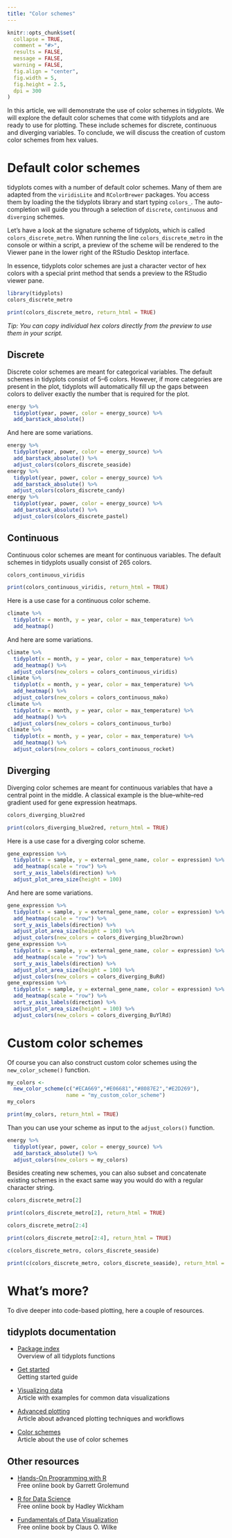 ```yaml
---
title: "Color schemes"
---
```


```r
knitr::opts_chunk$set(
  collapse = TRUE,
  comment = "#>",
  results = FALSE,
  message = FALSE,
  warning = FALSE,
  fig.align = "center",
  fig.width = 5,
  fig.height = 2.5,
  dpi = 300
)

```

::: {.lead}
In this article, we will demonstrate the use of color schemes in tidyplots. We will explore the default color schemes that come with tidyplots and are ready to use for plotting. These include schemes for discrete, continuous and diverging variables. To conclude, we will discuss the creation of custom color schemes from hex values.
:::

# Default color schemes

tidyplots comes with a number of default color schemes. Many of them are adapted from the `viridisLite` and `RColorBrewer` packages. You access them by loading the the tidyplots library and start typing `colors_`. The auto-completion will guide you through a selection of `discrete`, `continuous` and `diverging` schemes.

Let's have a look at the signature scheme of tidyplots, which is called `colors_discrete_metro`. When running the line `colors_discrete_metro` in the console or within a script, a preview of the scheme will be rendered to the Viewer pane in the lower right of the RStudio Desktop interface.

In essence, tidyplots color schemes are just a character vector of hex colors with a special print method that sends a preview to the RStudio viewer pane.

```r
library(tidyplots)
colors_discrete_metro
```

```r
print(colors_discrete_metro, return_html = TRUE)
```

_Tip: You can copy individual hex colors directly from the preview to use them in your script._

## Discrete

Discrete color schemes are meant for categorical variables. The default schemes in tidyplots consist of 5--6 colors. However, if more categories are present in the plot, tidyplots will automatically fill up the gaps between colors to deliver exactly the number that is required for the plot.

```r
energy %>% 
  tidyplot(year, power, color = energy_source) %>% 
  add_barstack_absolute()
```

And here are some variations.

```r
energy %>% 
  tidyplot(year, power, color = energy_source) %>% 
  add_barstack_absolute() %>% 
  adjust_colors(colors_discrete_seaside)
energy %>% 
  tidyplot(year, power, color = energy_source) %>% 
  add_barstack_absolute() %>% 
  adjust_colors(colors_discrete_candy)
energy %>% 
  tidyplot(year, power, color = energy_source) %>% 
  add_barstack_absolute() %>% 
  adjust_colors(colors_discrete_pastel)
```

## Continuous

Continuous color schemes are meant for continuous variables. The default schemes in tidyplots usually consist of 265 colors.

```r
colors_continuous_viridis
```

```r
print(colors_continuous_viridis, return_html = TRUE)
```

Here is a use case for a continuous color scheme.

```r
climate %>% 
  tidyplot(x = month, y = year, color = max_temperature) %>% 
  add_heatmap()
```

And here are some variations.

```r
climate %>% 
  tidyplot(x = month, y = year, color = max_temperature) %>% 
  add_heatmap() %>% 
  adjust_colors(new_colors = colors_continuous_viridis)
climate %>% 
  tidyplot(x = month, y = year, color = max_temperature) %>% 
  add_heatmap() %>% 
  adjust_colors(new_colors = colors_continuous_mako)
climate %>% 
  tidyplot(x = month, y = year, color = max_temperature) %>% 
  add_heatmap() %>% 
  adjust_colors(new_colors = colors_continuous_turbo)
climate %>% 
  tidyplot(x = month, y = year, color = max_temperature) %>% 
  add_heatmap() %>% 
  adjust_colors(new_colors = colors_continuous_rocket)
```

## Diverging

Diverging color schemes are meant for continuous variables that have a central point in the middle. A classical example is the blue--white--red gradient used for gene expression heatmaps.

```r
colors_diverging_blue2red
```

```r
print(colors_diverging_blue2red, return_html = TRUE)
```

Here is a use case for a diverging color scheme.

```r
gene_expression %>% 
  tidyplot(x = sample, y = external_gene_name, color = expression) %>% 
  add_heatmap(scale = "row") %>%
  sort_y_axis_labels(direction) %>% 
  adjust_plot_area_size(height = 100)
```

And here are some variations.

```r
gene_expression %>% 
  tidyplot(x = sample, y = external_gene_name, color = expression) %>% 
  add_heatmap(scale = "row") %>%
  sort_y_axis_labels(direction) %>% 
  adjust_plot_area_size(height = 100) %>% 
  adjust_colors(new_colors = colors_diverging_blue2brown)
gene_expression %>% 
  tidyplot(x = sample, y = external_gene_name, color = expression) %>% 
  add_heatmap(scale = "row") %>%
  sort_y_axis_labels(direction) %>% 
  adjust_plot_area_size(height = 100) %>% 
  adjust_colors(new_colors = colors_diverging_BuRd)
gene_expression %>% 
  tidyplot(x = sample, y = external_gene_name, color = expression) %>% 
  add_heatmap(scale = "row") %>%
  sort_y_axis_labels(direction) %>% 
  adjust_plot_area_size(height = 100) %>% 
  adjust_colors(new_colors = colors_diverging_BuYlRd)
```

# Custom color schemes

Of course you can also construct custom color schemes using the `new_color_scheme()` function.

```r
my_colors <- 
  new_color_scheme(c("#ECA669","#E06681","#8087E2","#E2D269"),
                   name = "my_custom_color_scheme")
my_colors
```

```r
print(my_colors, return_html = TRUE)
```

Than you can use your scheme as input to the `adjust_colors()` function.

```r
energy %>% 
  tidyplot(year, power, color = energy_source) %>% 
  add_barstack_absolute() %>% 
  adjust_colors(new_colors = my_colors)
```

Besides creating new schemes, you can also subset and concatenate existing schemes in the exact same way you would do with a regular character string.

```r
colors_discrete_metro[2]
```

```r
print(colors_discrete_metro[2], return_html = TRUE)
```

```r
colors_discrete_metro[2:4]
```

```r
print(colors_discrete_metro[2:4], return_html = TRUE)
```

```r
c(colors_discrete_metro, colors_discrete_seaside)
```

```r
print(c(colors_discrete_metro, colors_discrete_seaside), return_html = TRUE)
```

# What's more?

To dive deeper into code-based plotting, here a couple of resources.

## tidyplots documentation

- [Package index](https://jbengler.github.io/tidyplots/reference/index.html)  
Overview of all tidyplots functions

- [Get started](file:///Users/janbroderengler/GoogleDrive/R/packages/tidyplots/docs/articles/tidyplots.html)  
Getting started guide

- [Visualizing data](https://jbengler.github.io/tidyplots/articles/Visualizing-data.html)  
Article with examples for common data visualizations

- [Advanced plotting](https://jbengler.github.io/tidyplots/articles/Advanced-plotting.html)  
Article about advanced plotting techniques and workflows

- [Color schemes](https://jbengler.github.io/tidyplots/articles/Color-schemes.html)  
Article about the use of color schemes

## Other resources

- [Hands-On Programming with R](https://rstudio-education.github.io/hopr/)   
Free online book by Garrett Grolemund

- [R for Data Science](https://r4ds.hadley.nz)  
Free online book by Hadley Wickham

- [Fundamentals of Data Visualization](https://clauswilke.com/dataviz/)  
Free online book by Claus O. Wilke
